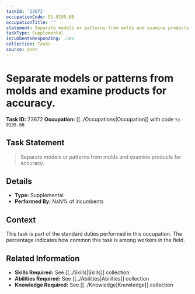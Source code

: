 ```yaml
---
taskId: '23672'
occupationCode: 51-9195.00
occupationTitle: ''
statement: Separate models or patterns from molds and examine products for accuracy.
taskType: Supplemental
incumbentsResponding: .nan
collection: Tasks
source: onet
---
```

# Separate models or patterns from molds and examine products for accuracy.

**Task ID:** 23672
**Occupation:** [[../Occupations|Occupation]] with code `51-9195.00`

## Task Statement

> Separate models or patterns from molds and examine products for accuracy.

## Details

- **Type:** Supplemental
- **Performed By:** NaN% of incumbents

## Context

This task is part of the standard duties performed in this occupation. The percentage indicates how common this task is among workers in the field.

## Related Information

- **Skills Required:** See [[../Skills|Skills]] collection
- **Abilities Required:** See [[../Abilities|Abilities]] collection
- **Knowledge Required:** See [[../Knowledge|Knowledge]] collection
